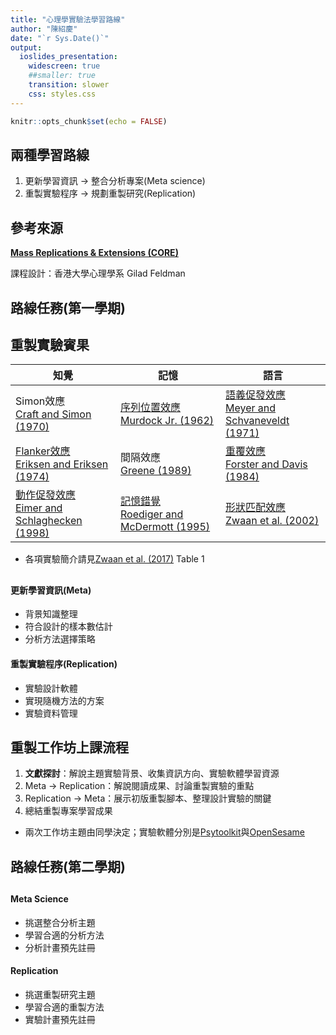 ```yaml
---
title: "心理學實驗法學習路線"
author: "陳紹慶"
date: "`r Sys.Date()`"
output: 
  ioslides_presentation:
    widescreen: true
    ##smaller: true
    transition: slower
    css: styles.css
---
```


```r
knitr::opts_chunk$set(echo = FALSE)
```

## 兩種學習路線

1. 更新學習資訊 -> 整合分析專案(Meta science)
2. 重製實驗程序 -> 規劃重製研究(Replication)

## 參考來源

**[Mass Replications & Extensions (CORE)](https://mgto.org/pre-registered-replications/)**

課程設計：香港大學心理學系 Gilad Feldman

## 路線任務(第一學期)

## 重製實驗賓果

|知覺|記憶|語言|
|---|---|---|
|Simon效應<br>[Craft and Simon (1970)](https://osf.io/jt2k3/)|[序列位置效應](https://www.psytoolkit.org/cgi-bin/psy2.6.1/survey?s=AGONz)<br>[Murdock Jr. (1962)](https://osf.io/ef7vt/)|[語義促發效應](./psytoolkit/Chinese_priming_LDT.html)<br>[Meyer and Schvaneveldt (1971)](https://osf.io/bukg3/)|
|[Flanker效應](./psytoolkit/flanker.html)<br>[Eriksen and Eriksen (1974)](https://osf.io/v4xtp/)|間隔效應<br>[Greene (1989)](https://osf.io/5kgmn/)<br>|[重覆效應](./psytoolkit/Chinese_word_RP_LDT.html)<br>[Forster and Davis (1984)](https://osf.io/xp59g/)|
|[動作促發效應](./psytoolkit/motor_priming_nomask.html)<br>[Eimer and Schlaghecken (1998)](https://osf.io/9y7ak/)|[記憶錯覺](https://www.psytoolkit.org/cgi-bin/psy2.6.1/survey?s=aD3Kz)<br>[Roediger and McDermott (1995)](https://osf.io/qp7x5/)|[形狀匹配效應](./psytoolkit/Chinese_Shape_Verification.html)<br>[Zwaan et al. (2002)](https://osf.io/7y5fb/)|

- 各項實驗簡介請見[Zwaan et al. (2017)](https://osf.io/5hxge/) Table 1

## 

<div class="columns-2">

#### 更新學習資訊(Meta)
- 背景知識整理
- 符合設計的樣本數估計
- 分析方法選擇策略

#### 重製實驗程序(Replication)
- 實驗設計軟體
- 實現隨機方法的方案
- 實驗資料管理

</div>

## 重製工作坊上課流程

1. **文獻探討**：解說主題實驗背景、收集資訊方向、實驗軟體學習資源
2. Meta -> Replication：解說閱讀成果、討論重製實驗的重點
3. Replication -> Meta：展示初版重製腳本、整理設計實驗的關鍵
4. 總結重製專案學習成果

- 兩次工作坊主題由同學決定；實驗軟體分別是[Psytoolkit](https://www.psytoolkit.org/)與[OpenSesame](https://osdoc.cogsci.nl/)


## 路線任務(第二學期)

## 

<div class="columns-2">

#### Meta Science
- 挑選整合分析主題
- 學習合適的分析方法
- 分析計畫預先註冊

#### Replication
- 挑選重製研究主題
- 學習合適的重製方法
- 實驗計畫預先註冊

</div>